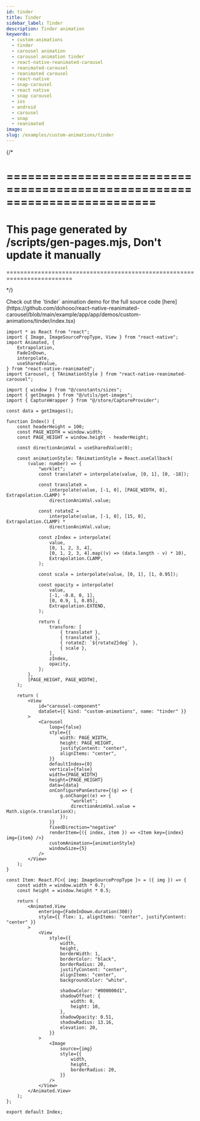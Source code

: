 ```yaml
---
id: tinder
title: Tinder
sidebar_label: Tinder
description: Tinder animation
keywords:
  - custom-animations
  - tinder
  - carousel animation
  - carousel animation tinder
  - react-native-reanimated-carousel
  - reanimated-carousel
  - reanimated carousel
  - react-native
  - snap-carousel
  - react native
  - snap carousel
  - ios
  - android
  - carousel
  - snap
  - reanimated
image:
slug: /examples/custom-animations/tinder
---
```


{/* 

=========================================================================
=========================================================================
This page generated by /scripts/gen-pages.mjs, Don't update it manually 
=========================================================================
=========================================================================

*/}


<Callout type="info" emoji="💡">
  Check out the `tinder` animation demo for the full source code [here](https://github.com/dohooo/react-native-reanimated-carousel/blob/main/example/app/app/demos/custom-animations/tinder/index.tsx)
</Callout>

<Demo kind="custom-animations" name="tinder" />

```tsx copy
import * as React from "react";
import { Image, ImageSourcePropType, View } from "react-native";
import Animated, {
	Extrapolation,
	FadeInDown,
	interpolate,
	useSharedValue,
} from "react-native-reanimated";
import Carousel, { TAnimationStyle } from "react-native-reanimated-carousel";

import { window } from "@/constants/sizes";
import { getImages } from "@/utils/get-images";
import { CaptureWrapper } from "@/store/CaptureProvider";

const data = getImages();

function Index() {
	const headerHeight = 100;
	const PAGE_WIDTH = window.width;
	const PAGE_HEIGHT = window.height - headerHeight;

	const directionAnimVal = useSharedValue(0);

	const animationStyle: TAnimationStyle = React.useCallback(
		(value: number) => {
			"worklet";
			const translateY = interpolate(value, [0, 1], [0, -18]);

			const translateX =
				interpolate(value, [-1, 0], [PAGE_WIDTH, 0], Extrapolation.CLAMP) *
				directionAnimVal.value;

			const rotateZ =
				interpolate(value, [-1, 0], [15, 0], Extrapolation.CLAMP) *
				directionAnimVal.value;

			const zIndex = interpolate(
				value,
				[0, 1, 2, 3, 4],
				[0, 1, 2, 3, 4].map((v) => (data.length - v) * 10),
				Extrapolation.CLAMP,
			);

			const scale = interpolate(value, [0, 1], [1, 0.95]);

			const opacity = interpolate(
				value,
				[-1, -0.8, 0, 1],
				[0, 0.9, 1, 0.85],
				Extrapolation.EXTEND,
			);

			return {
				transform: [
					{ translateY },
					{ translateX },
					{ rotateZ: `${rotateZ}deg` },
					{ scale },
				],
				zIndex,
				opacity,
			};
		},
		[PAGE_HEIGHT, PAGE_WIDTH],
	);

	return (
		<View
			id="carousel-component"
			dataSet={{ kind: "custom-animations", name: "tinder" }}
		>
			<Carousel
				loop={false}
				style={{
					width: PAGE_WIDTH,
					height: PAGE_HEIGHT,
					justifyContent: "center",
					alignItems: "center",
				}}
				defaultIndex={0}
				vertical={false}
				width={PAGE_WIDTH}
				height={PAGE_HEIGHT}
				data={data}
				onConfigurePanGesture={(g) => {
					g.onChange((e) => {
						"worklet";
						directionAnimVal.value = Math.sign(e.translationX);
					});
				}}
				fixedDirection="negative"
				renderItem={({ index, item }) => <Item key={index} img={item} />}
				customAnimation={animationStyle}
				windowSize={5}
			/>
		</View>
	);
}

const Item: React.FC<{ img: ImageSourcePropType }> = ({ img }) => {
	const width = window.width * 0.7;
	const height = window.height * 0.5;

	return (
		<Animated.View
			entering={FadeInDown.duration(300)}
			style={{ flex: 1, alignItems: "center", justifyContent: "center" }}
		>
			<View
				style={{
					width,
					height,
					borderWidth: 1,
					borderColor: "black",
					borderRadius: 20,
					justifyContent: "center",
					alignItems: "center",
					backgroundColor: "white",

					shadowColor: "#000000d1",
					shadowOffset: {
						width: 0,
						height: 10,
					},
					shadowOpacity: 0.51,
					shadowRadius: 13.16,
					elevation: 20,
				}}
			>
				<Image
					source={img}
					style={{
						width,
						height,
						borderRadius: 20,
					}}
				/>
			</View>
		</Animated.View>
	);
};

export default Index;

```